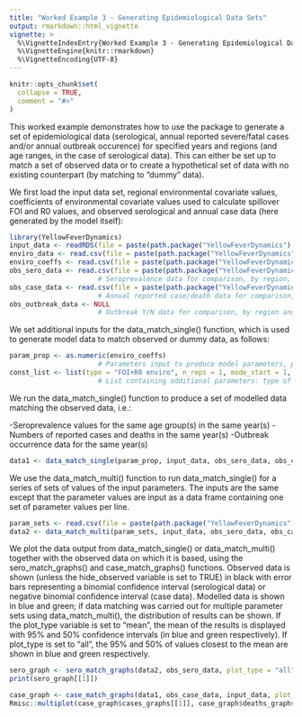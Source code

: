 ```yaml
---
title: "Worked Example 3 - Generating Epidemiological Data Sets"
output: rmarkdown::html_vignette
vignette: >
  %\VignetteIndexEntry{Worked Example 3 - Generating Epidemiological Data Sets}
  %\VignetteEngine{knitr::rmarkdown}
  %\VignetteEncoding{UTF-8}
---
```


```r
knitr::opts_chunk$set(
  collapse = TRUE,
  comment = "#>"
)
```

This worked example demonstrates how to use the package to generate a set of epidemiological data (serological, annual reported severe/fatal cases and/or annual outbreak occurence) for specified years and regions (and age ranges, in the case of serological data). This can either be set up to match a set of observed data or to create a hypothetical set of data with no existing counterpart (by matching to "dummy" data).

We first load the input data set, regional environmental covariate values, coefficients of environmental covariate values used to calculate spillover FOI and R0 values, and observed serological and annual case data (here generated by the model itself):

```r
library(YellowFeverDynamics)
input_data <- readRDS(file = paste(path.package("YellowFeverDynamics"), "/exdata/input_data_example.Rds", sep = ""))
enviro_data <- read.csv(file = paste(path.package("YellowFeverDynamics"), "/exdata/enviro_data_example.csv", sep = ""), header = TRUE)
enviro_coeffs <- read.csv(file = paste(path.package("YellowFeverDynamics"), "/exdata/enviro_coeffs_example.csv", sep = ""), header = TRUE)
obs_sero_data <- read.csv(file = paste(path.package("YellowFeverDynamics"), "/exdata/sero_data_example_single.csv", sep = ""), header = TRUE)    
                      # Seroprevalence data for comparison, by region, year & age group, in format no. samples/no. positives
obs_case_data <- read.csv(file = paste(path.package("YellowFeverDynamics"), "/exdata/case_data_example_single.csv", sep = ""), header = TRUE)    
                      # Annual reported case/death data for comparison, by region and year, in format no. cases/no. deaths
obs_outbreak_data <- NULL
                      # Outbreak Y/N data for comparison, by region and year, in format 0 = no outbreaks, 1 = 1 or more outbreak(s) (here simply set to NULL)
```

We set additional inputs for the data_match_single() function, which is used to generate model data to match observed or dummy data, as follows:

```r
param_prop <- as.numeric(enviro_coeffs)
                      # Parameters input to produce model parameters, potentially including spillover FOI and R0 by region, severe and fatal case reporting probability
const_list <- list(type = "FOI+R0 enviro", n_reps = 1, mode_start = 1, dt = 1.0, enviro_data = enviro_data, R0_fixed_values = NULL, vaccine_efficacy = 1.0, p_rep_severe = 0.05, p_rep_death = 0.1)
                      # List containing additional parameters: type of parameter set used to calculate spillover FOI and R0 (here both calculated from environmental covariates), number of repetitions for which to run model and obtain average outputs, environmental covariate data, fixed R0 values by region used when R0 is not a variable, and values of vaccine efficacy and severe and fatal case reporting probability used when these are not variables set via param_prop
```

We run the data_match_single() function to produce a set of modelled data matching the observed data, i.e.:

-Seroprevalence values for the same age group(s) in the same year(s)
-Numbers of reported cases and deaths in the same year(s)
-Outbreak occurrence data for the same year(s)

```r
data1 <- data_match_single(param_prop, input_data, obs_sero_data, obs_case_data, obs_outbreak_data, const_list)
```

We use the data_match_multi() function to run data_match_single() for a series of sets of values of the input parameters. The inputs are the same except that the parameter values are input as a data frame containing one set of parameter values per line. 

```r
param_sets <- read.csv(file = paste(path.package("YellowFeverDynamics"), "/exdata/enviro_coeffs_example2.csv", sep = ""), header = TRUE)
data2 <- data_match_multi(param_sets, input_data, obs_sero_data, obs_case_data, obs_outbreak_data, const_list)
```

We plot the data output from data_match_single() or data_match_multi() together with the observed data on which it is based, using the sero_match_graphs() and case_match_graphs() functions. Observed data is shown (unless the hide_observed variable is set to TRUE) in black with error bars representing a binomial confidence interval (serological data) or negative binomial confidence interval (case data). Modelled data is shown in blue and green; if data matching was carried out for multiple parameter sets using data_match_multi(), the distribution of results can be shown. If the plot_type variable is set to "mean", the mean of the results is displayed with 95% and 50% confidence intervals (in blue and green respectively). If plot_type is set to "all", the 95% and 50% of values closest to the mean are shown in blue and green respectively.

```r
sero_graph <- sero_match_graphs(data2, obs_sero_data, plot_type = "all", text_size = 10, hide_observed = FALSE)
print(sero_graph[[1]])
```

```r
case_graph <- case_match_graphs(data1, obs_case_data, input_data, plot_type = "mean", text_size = 10, hide_observed = FALSE)
Rmisc::multiplot(case_graph$cases_graphs[[1]], case_graph$deaths_graphs[[1]])
```
